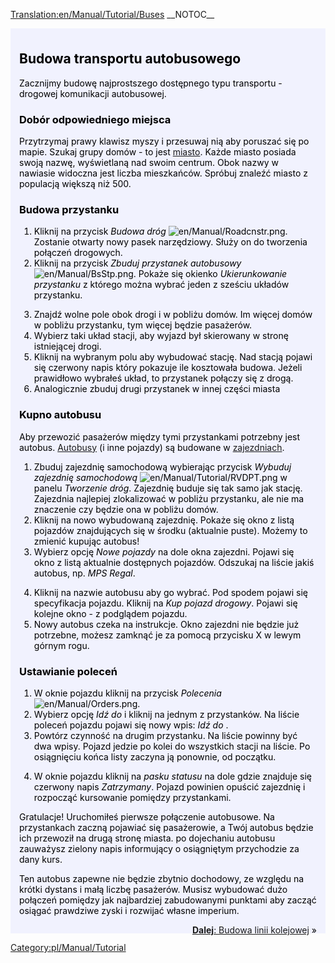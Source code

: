 [[Translation:en/Manual/Tutorial/Buses]]
__NOTOC__
{{en/Manual/Tutorial/Tabs|5|2
|pl/Manual/Tutorial/Main Page|1. Zaczynamy<!--
-->|pl/Manual/Tutorial/Autobusy|2. Autobusy<!--
-->|pl/Manual/Tutorial/Pociagi|3. Pociągi<!--
-->|pl/Manual/Tutorial/Samoloty|4. Samoloty<!--
-->|pl/Manual/Tutorial/Podsumowanie|5. Podsumowanie}}
<div style="padding:.5em 1em 1em 1em; border-top:none; background-color:#f1f2fe; color:#000;">
{{pl/Manual/Tutorial}}
==Budowa transportu autobusowego==
Zacznijmy budowę najprostszego dostępnego typu transportu - drogowej komunikacji autobusowej.

===Dobór odpowiedniego miejsca===
Przytrzymaj prawy klawisz myszy i przesuwaj nią aby poruszać się po mapie. Szukaj grupy domów - to jest [[pl/Manual/Miasta|miasto]]. Każde miasto posiada swoją nazwę, wyświetlaną nad swoim centrum. Obok nazwy w nawiasie widoczna jest liczba mieszkańców. Spróbuj znaleźć miasto z populacją większą niż 500.
{{en/Manual/Phototable|[[File:pl/Manual/Tutorial/Tutorial bus 1.png|400px]]|Miasto|none}}

===Budowa przystanku===
#Kliknij na przycisk ''Budowa dróg'' [[File:en/Manual/Roadcnstr.png]]. Zostanie otwarty nowy pasek narzędziowy. Służy on do tworzenia połączeń drogowych.
#Kliknij na przycisk ''Zbuduj przystanek autobusowy'' [[File:en/Manual/BsStp.png]]. Pokaże się okienko ''Ukierunkowanie przystanku'' z którego można wybrać jeden z sześciu układów przystanku.
{{en/Manual/Phototable|[[File:pl/Manual/Tutorial/Tutorial bus 2.png]]|Wybierz ukierunkowanie i położenie|none|6=:}}
<ol start="3">
<li>Znajdź wolne pole obok drogi i w pobliżu domów. Im więcej domów w pobliżu przystanku, tym więcej będzie pasażerów. 
<li>Wybierz taki układ stacji, aby wyjazd był skierowany w stronę istniejącej drogi.
<li>Kliknij na wybranym polu aby wybudować stację. Nad stacją pojawi się czerwony napis który pokazuje ile kosztowała budowa. Jeżeli prawidłowo wybrałeś układ, to przystanek połączy się z drogą.
<li>Analogicznie zbuduj drugi przystanek w innej części miasta
</ol>
{{en/Manual/Phototable|[[File:pl/Manual/Tutorial/Tutorial bus 4.png|400px]]|Po wybudowaniu przystanków|none|6=:}}

===Kupno autobusu===
Aby przewozić pasażerów między tymi przystankami potrzebny jest autobus. [[pl/Manual/Pojazdy drogowe|Autobusy]] (i inne pojazdy) są budowane w [[pl/Zajezdnie|zajezdniach]].
#Zbuduj zajezdnię samochodową wybierając przycisk ''Wybuduj zajezdnię samochodową'' [[File:en/Manual/Tutorial/RVDPT.png]] w panelu ''Tworzenie dróg''. Zajezdnię buduje się tak samo jak stację. Zajezdnia najlepiej zlokalizować w pobliżu przystanku, ale nie ma znaczenie czy będzie ona w pobliżu domów.
#Kliknij na nowo wybudowaną zajezdnię. Pokaże się okno z listą pojazdów znajdujących się w środku (aktualnie puste). Możemy to zmienić kupując autobus!
#Wybierz opcję ''Nowe pojazdy'' na dole okna zajezdni. Pojawi się okno z listą aktualnie dostępnych pojazdów. Odszukaj na liście jakiś autobus, np. ''MPS Regal''.
{{en/Manual/Phototable|[[File:pl/Manual/Tutorial/Tutorial bus 5.png]]|W zajezdni...|none|6=:}}
<ol start="4">
<li>Kliknij na nazwie autobusu aby go wybrać. Pod spodem pojawi się specyfikacja pojazdu. Kliknij na ''Kup pojazd drogowy''. Pojawi się kolejne okno - z podglądem pojazdu.
<li>Nowy autobus czeka na instrukcje. Okno zajezdni nie będzie już potrzebne, możesz zamknąć je za pomocą przycisku X w lewym górnym rogu.
</ol>
===Ustawianie poleceń===
#W oknie pojazdu kliknij na przycisk ''Polecenia'' [[File:en/Manual/Orders.png]]. 
#Wybierz opcję ''Idź do'' i kliknij na jednym z przystanków. Na liście poleceń pojazdu pojawi się nowy wpis: ''Idź do <nazwa stacji>''.
#Powtórz czynność na drugim przystanku. Na liście powinny być dwa wpisy. Pojazd jedzie po kolei do wszystkich stacji na liście. Po osiągnięciu końca listy zaczyna ją ponownie, od początku.
{{en/Manual/Phototable|[[File:pl/Manual/Tutorial/Tutorial bus 6.png]]|Polecenia|none|6=:}}
<ol start="4">
<li>W oknie pojazdu kliknij na ''pasku statusu'' na dole gdzie znajduje się czerwony napis ''Zatrzymany''. Pojazd powinien opuścić zajezdnię i rozpocząć kursowanie pomiędzy przystankami.
</ol>
{{en/Manual/Phototable|[[File:pl/Manual/Tutorial/Tutorial bus 7.png]]|Pierwszy autobus wjeżdża na przystanek.|none|6=:}}

Gratulacje! Uruchomiłeś pierwsze połączenie autobusowe. Na przystankach zaczną pojawiać się pasażerowie, a Twój autobus będzie ich przewoził na drugą stronę miasta. po dojechaniu autobusu zauważysz zielony napis informujący o osiągniętym przychodzie za dany kurs.

Ten autobus zapewne nie będzie zbytnio dochodowy, ze względu na krótki dystans i małą liczbę pasażerów. Musisz wybudować dużo połączeń pomiędzy jak najbardziej zabudowanymi punktami aby zacząć osiągać prawdziwe zyski i rozwijać własne imperium.

<span style="float: right">[[pl/Manual/Tutorial/Pociagi|'''Dalej''': Budowa linii kolejowej]] &raquo;</span>
</div>
[[Category:pl/Manual/Tutorial]]